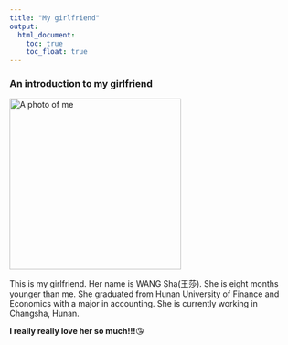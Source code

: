 ```yaml
---
title: "My girlfriend"
output: 
  html_document:
    toc: true
    toc_float: true
---
```




### An introduction to my girlfriend

<img src="photo/my girlfriend.jpg" alt="A photo of me" width="300"/>


This is my girlfriend. Her name is WANG Sha(王莎). She is eight months younger than me. She graduated from Hunan University of Finance and Economics with a major in accounting. She is currently working in Changsha, Hunan.


**I really really love her so much!!!**😘